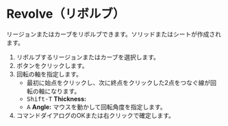 
# Revolve（リボルブ）

<Reference shortcut="" command="Revolve" button="コマンドバー右" />

リージョンまたはカーブをリボルブできます。ソリッドまたはシートが作成されます。

1. リボルブするリージョンまたはカーブを選択します。
2. ボタンをクリックします。
3. 回転の軸を指定します。
   - 最初に始点をクリックし、次に終点をクリックした2点をつなぐ線が回転の軸になります。
   - <kbd>Shift-T</kbd> **Thickness:**
   - <kbd>A</kbd> **Angle:** マウスを動かして回転角度を指定します。
4. コマンドダイアログのOKまたは右クリックで確定します。




